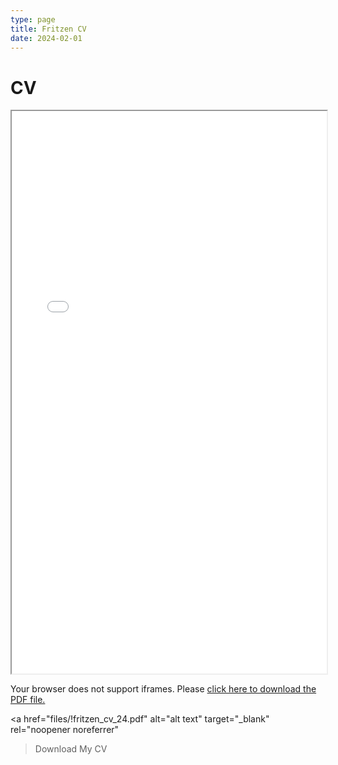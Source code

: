 ```yaml
---
type: page
title: Fritzen CV
date: 2024-02-01
---
```


# CV

<iframe
  src="files/!fritzen_cv_24.pdf"
  width="100%"
  height="900px"
  style={{ border: 'none' }}
  title="Fritzen's CV"
></iframe>
<noscript>
  <p>Your browser does not support iframes. Please <a href="files/!fritzen_cv.pdf">click here to download the PDF file.</a></p>
</noscript>


  <a
    href="files/!fritzen_cv_24.pdf"
    alt="alt text"
    target="_blank"
    rel="noopener noreferrer"
  >Download My CV</a>